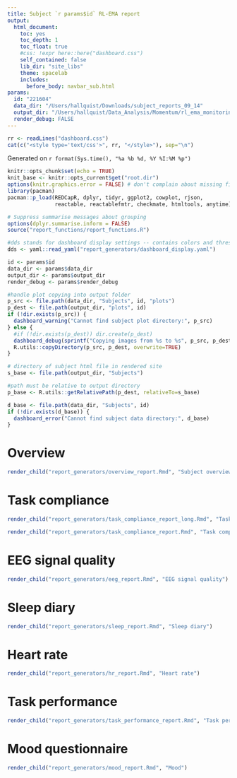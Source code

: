 ```yaml
---
title: Subject `r params$id` RL-EMA report
output:
  html_document:
    toc: yes
    toc_depth: 1
    toc_float: true
    #css: !expr here::here("dashboard.css")
    self_contained: false
    lib_dir: "site_libs"
    theme: spacelab
    includes:
      before_body: navbar_sub.html
params:
  id: "221604"
  data_dir: "/Users/hallquist/Downloads/subject_reports_09_14"
  output_dir: "/Users/hallquist/Data_Analysis/Momentum/rl_ema_monitoring/rmarkdown_site/rendered_site"
  render_debug: FALSE
---
```


```r
rr <- readLines("dashboard.css")
cat(c("<style type='text/css'>", rr, "</style>"), sep="\n")
```

Generated on `r format(Sys.time(), "%a %b %d, %Y %I:%M %p")`

```r
knitr::opts_chunk$set(echo = TRUE)
knit_base <- knitr::opts_current$get("root.dir")
options(knitr.graphics.error = FALSE) # don't complain about missing figures
library(pacman)
pacman::p_load(REDCapR, dplyr, tidyr, ggplot2, cowplot, rjson,
               reactable, reactablefmtr, checkmate, htmltools, anytime)

# Suppress summarise messages about grouping
options(dplyr.summarise.inform = FALSE)
source("report_functions/report_functions.R")

#dds stands for dashboard display settings -- contains colors and thresholds
dds <- yaml::read_yaml("report_generators/dashboard_display.yaml")

id <- params$id
data_dir <- params$data_dir
output_dir <- params$output_dir
render_debug <- params$render_debug

#handle plot copying into output folder
p_src <- file.path(data_dir, "Subjects", id, "plots")
p_dest <- file.path(output_dir, "plots", id)
if (!dir.exists(p_src)) {
  dashboard_warning("Cannot find subject plot directory:", p_src)
} else {
  #if (!dir.exists(p_dest)) dir.create(p_dest)
  dashboard_debug(sprintf("Copying images from %s to %s", p_src, p_dest))
  R.utils::copyDirectory(p_src, p_dest, overwrite=TRUE)
}

# directory of subject html file in rendered site
s_base <- file.path(output_dir, "Subjects")

#path must be relative to output directory
p_base <- R.utils::getRelativePath(p_dest, relativeTo=s_base)

d_base <- file.path(data_dir, "Subjects", id)
if (!dir.exists(d_base)) {
  dashboard_error("Cannot find subject data directory:", d_base)
} 
```

# Overview
```r
render_child("report_generators/overview_report.Rmd", "Subject overview")
```

# Task compliance {.tabset}
```r
render_child("report_generators/task_compliance_report_long.Rmd", "Task compliance (long)")
```

```r
render_child("report_generators/task_compliance_report.Rmd", "Task compliance")
```

# EEG signal quality {.tabset}
```r
render_child("report_generators/eeg_report.Rmd", "EEG signal quality")
```

# Sleep diary {.tabset}
```r
render_child("report_generators/sleep_report.Rmd", "Sleep diary")
```

# Heart rate {.tabset}
```r
render_child("report_generators/hr_report.Rmd", "Heart rate")
```

# Task performance {.tabset}
```r
render_child("report_generators/task_performance_report.Rmd", "Task performance")
```

# Mood questionnaire {.tabset}
```r
render_child("report_generators/mood_report.Rmd", "Mood")
```
